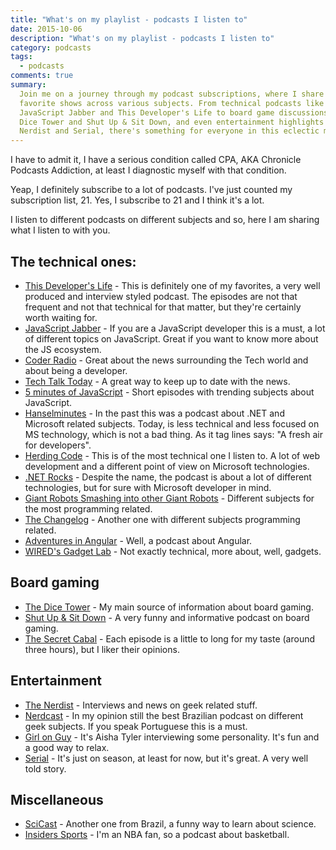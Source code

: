 ```yaml
---
title: "What's on my playlist - podcasts I listen to"
date: 2015-10-06
description: "What's on my playlist - podcasts I listen to"
category: podcasts
tags:
  - podcasts
comments: true
summary:
  Join me on a journey through my podcast subscriptions, where I share my
  favorite shows across various subjects. From technical podcasts like
  JavaScript Jabber and This Developer's Life to board game discussions in The
  Dice Tower and Shut Up & Sit Down, and even entertainment highlights in The
  Nerdist and Serial, there's something for everyone in this eclectic mix.
---
```


I have to admit it, I have a serious condition called CPA, AKA Chronicle
Podcasts Addiction, at least I diagnostic myself with that condition.

Yeap, I definitely subscribe to a lot of podcasts. I've just counted my
subscription list, 21. Yes, I subscribe to 21 and I think it's a lot.

I listen to different podcasts on different subjects and so, here I am sharing
what I listen to with you.

## The technical ones:

- [This Developer's Life](http://thisdeveloperslife.com/) - This is definitely
  one of my favorites, a very well produced and interview styled podcast. The
  episodes are not that frequent and not that technical for that matter, but
  they're certainly worth waiting for.
- [JavaScript Jabber](https://devchat.tv/js-jabber) - If you are a JavaScript
  developer this is a must, a lot of different topics on JavaScript. Great if
  you want to know more about the JS ecosystem.
- [Coder Radio](http://www.jupiterbroadcasting.com/show/coderradio/) - Great
  about the news surrounding the Tech world and about being a developer.
- [Tech Talk Today](http://www.jupiterbroadcasting.com/show/today/) - A great
  way to keep up to date with the news.
- [5 minutes of JavaScript](https://fivejs.codeschool.com/) - Short episodes
  with trending subjects about JavaScript.
- [Hanselminutes](http://hanselminutes.com/) - In the past this was a podcast
  about .NET and Microsoft related subjects. Today, is less technical and less
  focused on MS technology, which is not a bad thing. As it tag lines says: "A
  fresh air for developers".
- [Herding Code](http://herdingcode.com/) - This is of the most technical one I
  listen to. A lot of web development and a different point of view on Microsoft
  technologies.
- [.NET Rocks](http://dotnetrocks.com/) - Despite the name, the podcast is about
  a lot of different technologies, but for sure with Microsoft developer in
  mind.
- [Giant Robots Smashing into other Giant Robots](http://giantrobots.fm/) -
  Different subjects for the most programming related.
- [The Changelog](https://changelog.com/) - Another one with different subjects
  programming related.
- [Adventures in Angular](https://devchat.tv/adventures-in-angular/) - Well, a
  podcast about Angular.
- [WIRED's Gadget Lab](http://www.wired.com/tag/gadget-lab-podcasts/) - Not
  exactly technical, more about, well, gadgets.

## Board gaming

- [The Dice Tower](http://www.dicetower.com/game-podcast/dice-tower) - My main
  source of information about board gaming.
- [Shut Up & Sit Down](http://www.shutupandsitdown.com/podcast/) - A very funny
  and informative podcast on board gaming.
- [The Secret Cabal](http://www.thesecretcabal.com/) - Each episode is a little
  to long for my taste (around three hours), but I liker their opinions.

## Entertainment

- [The Nerdist](http://nerdist.com/podcasts/nerdist-podcast-channel/) -
  Interviews and news on geek related stuff.
- [Nerdcast](http://jovemnerd.com.br/categoria/nerdcast/) - In my opinion still
  the best Brazilian podcast on different geek subjects. If you speak Portuguese
  this is a must.
- [Girl on Guy](http://girlonguy.net/) - It's Aisha Tyler interviewing some
  personality. It's fun and a good way to relax.
- [Serial](http://serialpodcast.org/) - It's just on season, at least for now,
  but it's great. A very well told story.

## Miscellaneous

- [SciCast](http://www.scicast.com.br/) - Another one from Brazil, a funny way
  to learn about science.
- [Insiders Sports](https://itunes.apple.com/us/podcast/insiders-sports-podcast/id1002925891?mt=2) -
  I'm an NBA fan, so a podcast about basketball.
